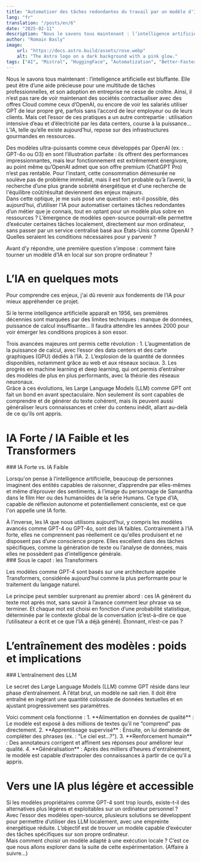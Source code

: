```yaml
---
title: "Automatiser des tâches redondantes du travail par un modèle d'IA local - introduction générale sur l'IA"
lang: "fr"
translation: "/posts/en/6"
date: "2025-02-11"
description: "Nous le savons tous maintenant : l’intelligence artificielle est bluffante. Mais cet essor a un coût important en ressources, au point même qu’OpenAI admet que son offre premium (ChatGPT Pro) n’est pas rentable, tant elle est utilisée. Il est fort probable qu’à l’avenir, la recherche d’une plus grande sobriété énergétique devienne un enjeu majeur pour le secteur. Alors je me suis posé la question : est-il possible, dès aujourd’hui, d’utiliser l’IA pour automatiser certaines tâches redondantes d’un métier que je connais, tout en optant pour un modèle plus sobre en ressources ? Cela m’a amené à expérimenter autour des modèles open source en local, Mistral7B (En savoir plus...)"
author: "Romain Basly"
image:
    url: "https://docs.astro.build/assets/rose.webp"
    alt: "The Astro logo on a dark background with a pink glow."
tags: ["AI", "Mistral", "HuggingFace", "Automatization", "Better-Faster-Stronger"]
---
```


Nous le savons tous maintenant : l’intelligence artificielle est bluffante. Elle peut être d’une aide précieuse pour une multitude de tâches professionnelles, et son adoption en entreprise ne cesse de croître. Ainsi, il n’est pas rare de voir maintenant des sociétés contractualiser avec des offres Cloud comme ceux d’OpenAI, ou encore de voir les salariés utiliser GPT de leur propre gré, parfois sans l’accord de leur employeur ou de leurs clients. Mais cet l’essor de ces pratiques a un autre contrepartie : utilisation intensive d’eau et d’électricité par les data centers, course à la puissance… L’IA, telle qu’elle existe aujourd’hui, repose sur des infrastructures gourmandes en ressources.

<div>
Des modèles ultra-puissants comme ceux développés par OpenAI (ex. : GPT-4o ou O3) en sont l’illustration parfaite : ils offrent des performances impressionnantes, mais leur fonctionnement est extrêmement énergivore, au point même qu’OpenAI admet que son offre premium (ChatGPT Pro) n’est pas rentable. Pour l’instant, cette consommation démesurée ne soulève pas de problème immédiat, mais il est fort probable qu’à l’avenir, la recherche d’une plus grande sobriété énergétique et d'une recherche de l'équilibre coût/résultat deviennent des enjeux majeurs.
</div>

<div>
Dans cette optique, je me suis posé une question : est-il possible, dès aujourd’hui, d’utiliser l’IA pour automatiser certaines tâches redondantes d’un métier que je connais, tout en optant pour un modèle plus sobre en ressources ? L’émergence de modèles open-source pourrait-elle permettre d’exécuter certaines tâches localement, directement sur mon ordinateur, sans passer par un service centralisé basé aux États-Unis comme OpenAI ? Quelles seraient les conditions nécessaires pour y parvenir ?
</div>

Avant d’y répondre, une première question s’impose : comment faire tourner un modèle d’IA en local sur son propre ordinateur ?

# L’IA en quelques mots

<div>
Pour comprendre ces enjeux, j'ai dû revenir aux fondements de l’IA pour mieux appréhender ce projet. 

Si le terme intelligence artificielle apparaît en 1956, ses premières décennies sont marquées par des limites techniques : manque de données, puissance de calcul insuffisante… Il faudra attendre les années 2000 pour voir émerger les conditions propices à son essor.
</div>

<div>
Trois avancées majeures ont permis cette révolution :
1. L’augmentation de la puissance de calcul, avec l’essor des data centers et des carte graphiques (GPU) dédiés à l’IA.
2. L’explosion de la quantité de données disponibles, notamment grâce au web et aux réseaux sociaux.
3. Les progrès en machine learning et deep learning, qui ont permis d’entraîner des modèles de plus en plus performants, avec la théorie des réseaux neuronaux.
</div>

<div>
Grâce à ces évolutions, les Large Language Models (LLM) comme GPT ont fait un bond en avant spectaculaire. Non seulement ils sont capables de comprendre et de générer du texte cohérent, mais ils peuvent aussi généraliser leurs connaissances et créer du contenu inédit, allant au-delà de ce qu’ils ont appris.
</div>

# IA Forte / IA Faible et les Transformers

<div>
### IA Forte vs. IA Faible

Lorsqu'on pense à l’intelligence artificielle, beaucoup de personnes imaginent des entités capables de raisonner, d’apprendre par elles-mêmes et même d’éprouver des sentiments, à l’image du personnage de Samantha dans le film Her ou des humanoïdes de la série Humans. Ce type d’IA, capable de réflexion autonome et potentiellement consciente, est ce que l'on appelle une IA forte.
</div>

<div>
À l’inverse, les IA que nous utilisons aujourd’hui, y compris les modèles avancés comme GPT-4 ou GPT-4o, sont des IA faibles. Contrairement à l’IA forte, elles ne comprennent pas réellement ce qu'elles produisent et ne disposent pas d’une conscience propre. Elles excellent dans des tâches spécifiques, comme la génération de texte ou l’analyse de données, mais elles ne possèdent pas d’intelligence générale.
</div>

<div>
### Sous le capot : les Transformers

Les modèles comme GPT-4 sont basés sur une architecture appelée Transformers, considérée aujourd’hui comme la plus performante pour le traitement du langage naturel.
</div>

<div>
Le principe peut sembler surprenant au premier abord : ces IA génèrent du texte mot après mot, sans savoir à l’avance comment leur phrase va se terminer. Et chaque mot est choisi en fonction d’une probabilité statistique, déterminée par le contexte global de la conversation (c’est-à-dire ce que l’utilisateur a écrit et ce que l’IA a déjà généré). Étonnant, n’est-ce pas ?
</div>

# L’entraînement des modèles : poids et implications

<div>
### L’entraînement des LLM

Le secret des Large Language Models (LLM) comme GPT réside dans leur phase d’entraînement. À l’état brut, un modèle ne sait rien. Il doit être entraîné en ingérant une quantité colossale de données textuelles et en ajustant progressivement ses paramètres.
</div>

<div>
Voici comment cela fonctionne :
1. **Alimentation en données de qualité** : Le modèle est exposé à des millions de textes qu’il ne “comprend” pas directement.
2. **Apprentissage supervisé** : Ensuite, on lui demande de compléter des phrases (ex. : "Le ciel est…?").
3. **Renforcement humain** : Des annotateurs corrigent et affinent ses réponses pour améliorer leur qualité.
4. **Généralisation** : Après des milliers d’heures d'entraînement, le modèle est capable d’extrapoler des connaissances à partir de ce qu'il a appris.

</div>

# Vers une IA plus légère et accessible

<div>
Si les modèles propriétaires comme GPT-4 sont trop lourds, existe-t-il des alternatives plus légères et exploitables sur un ordinateur personnel ?
</div>

<div>
Avec l’essor des modèles open-source, plusieurs solutions se développent pour permettre d’utiliser des LLM localement, avec une empreinte énergétique réduite. L’objectif est de trouver un modèle capable d’exécuter des tâches spécifiques sur son propre ordinateur.
</div>

<div>
Mais comment choisir un modèle adapté à une exécution locale ?
C’est ce que nous allons explorer dans la suite de cette expérimentation. (Affaire à suivre...)
</div>
